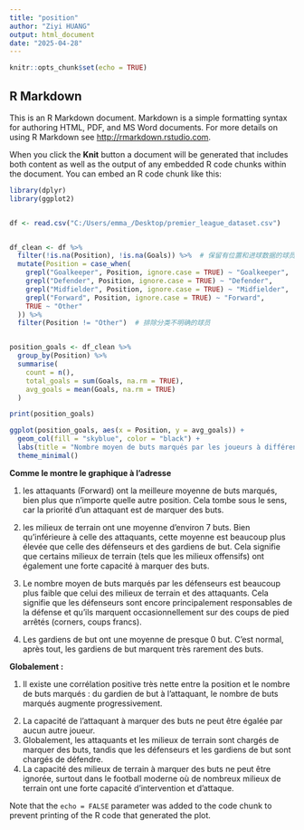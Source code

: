 ---
title: "position"
author: "Ziyi HUANG"
output: html_document
date: "2025-04-28"
---

```{r setup, include=FALSE}
knitr::opts_chunk$set(echo = TRUE)
```

## R Markdown

This is an R Markdown document. Markdown is a simple formatting syntax for authoring HTML, PDF, and MS Word documents. For more details on using R Markdown see <http://rmarkdown.rstudio.com>.

When you click the **Knit** button a document will be generated that includes both content as well as the output of any embedded R code chunks within the document. You can embed an R code chunk like this:

```{r cars}

library(dplyr)
library(ggplot2)


df <- read.csv("C:/Users/emma_/Desktop/premier_league_dataset.csv")


df_clean <- df %>%
  filter(!is.na(Position), !is.na(Goals)) %>%  # 保留有位置和进球数据的球员
  mutate(Position = case_when(
    grepl("Goalkeeper", Position, ignore.case = TRUE) ~ "Goalkeeper",
    grepl("Defender", Position, ignore.case = TRUE) ~ "Defender",
    grepl("Midfielder", Position, ignore.case = TRUE) ~ "Midfielder",
    grepl("Forward", Position, ignore.case = TRUE) ~ "Forward",
    TRUE ~ "Other"
  )) %>%
  filter(Position != "Other")  # 排除分类不明确的球员


position_goals <- df_clean %>%
  group_by(Position) %>%
  summarise(
    count = n(),
    total_goals = sum(Goals, na.rm = TRUE),
    avg_goals = mean(Goals, na.rm = TRUE)
  )

print(position_goals)

```



```{r pressure, echo=FALSE}
ggplot(position_goals, aes(x = Position, y = avg_goals)) +
  geom_col(fill = "skyblue", color = "black") +
  labs(title = "Nombre moyen de buts marqués par les joueurs à différents postes", x = "placement", y = "Moyenne des buts") +
  theme_minimal()
```

**Comme le montre le graphique à l'adresse **

1. les attaquants (Forward) ont la meilleure moyenne de buts marqués, bien plus que n'importe quelle autre position.
Cela tombe sous le sens, car la priorité d'un attaquant est de marquer des buts.

2. les milieux de terrain ont une moyenne d'environ 7 buts. Bien qu'inférieure à celle des attaquants, cette moyenne est beaucoup plus élevée que celle des défenseurs et des gardiens de but. Cela signifie que certains milieux de terrain (tels que les milieux offensifs) ont également une forte capacité à marquer des buts.

3. Le nombre moyen de buts marqués par les défenseurs 
est beaucoup plus faible que celui des milieux de terrain et des attaquants.
Cela signifie que les défenseurs sont encore principalement responsables de la défense et qu'ils marquent occasionnellement sur des coups de pied arrêtés (corners, coups francs).

4. Les gardiens de but ont une moyenne de presque 0 but. 
C'est normal, après tout, les gardiens de but marquent très rarement des buts.


**Globalement :** 

1. Il existe une corrélation positive très nette entre la position et le nombre de buts marqués : du gardien de but à l'attaquant, le nombre de buts marqués augmente progressivement.
2) La capacité de l'attaquant à marquer des buts ne peut être égalée par aucun autre joueur.
3) Globalement, les attaquants et les milieux de terrain sont chargés de marquer des buts, tandis que les défenseurs et les gardiens de but sont chargés de défendre.
4) La capacité des milieux de terrain à marquer des buts ne peut être ignorée, surtout dans le football moderne où de nombreux milieux de terrain ont une forte capacité d'intervention et d'attaque.

Note that the `echo = FALSE` parameter was added to the code chunk to prevent printing of the R code that generated the plot.
